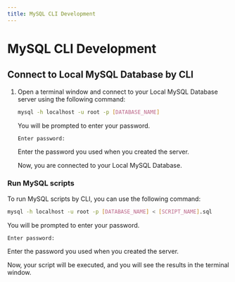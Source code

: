 ```yaml
---
title: MySQL CLI Development
---
```


# MySQL CLI Development

## Connect to Local MySQL Database by CLI

1. Open a terminal window and connect to your Local MySQL Database server using the following command:

    ```bash
    mysql -h localhost -u root -p [DATABASE_NAME]
    ```

    You will be prompted to enter your password.

    ```
    Enter password:
    ```

    Enter the password you used when you created the server.

    Now, you are connected to your Local MySQL Database.

### Run MySQL scripts

To run MySQL scripts by CLI, you can use the following command:

```bash
mysql -h localhost -u root -p [DATABASE_NAME] < [SCRIPT_NAME].sql
```

You will be prompted to enter your password.

```
Enter password:
```

Enter the password you used when you created the server.

Now, your script will be executed, and you will see the results in the terminal window.
